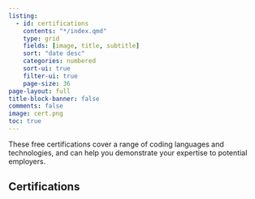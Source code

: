 ```yaml
---
listing:
  - id: certifications
    contents: "*/index.qmd"
    type: grid
    fields: [image, title, subtitle]
    sort: "date desc"
    categories: numbered
    sort-ui: true
    filter-ui: true
    page-size: 36
page-layout: full
title-block-banner: false
comments: false
image: cert.png
toc: true
---
```


These free certifications cover a range of coding languages and technologies, and can help you demonstrate your expertise to potential employers.


## Certifications

::: {#certifications}
:::



